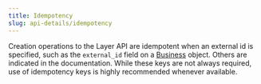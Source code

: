 ```yaml
---
title: Idempotency
slug: api-details/idempotency
---
```



Creation operations to the Layer API are idempotent when an external id is specified, such as the `external_id` field on a [Business](/api-reference/business/business) object. Others are indicated in the documentation. While these keys are not always required, use of idempotency keys is highly recommended whenever available. 